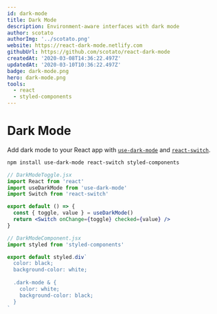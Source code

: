 ```yaml
---
id: dark-mode
title: Dark Mode
description: Environment-aware interfaces with dark mode
author: scotato
authorImg: '../scotato.png'
website: https://react-dark-mode.netlify.com
githubUrl: https://github.com/scotato/react-dark-mode
createdAt: '2020-03-08T14:36:22.497Z'
updatedAt: '2020-03-10T10:36:22.497Z'
badge: dark-mode.png
hero: dark-mode.png
tools:
  - react
  - styled-components
---
```

# Dark Mode
Add dark mode to your React app with [`use-dark-mode`](https://github.com/donavon/use-dark-mode) and [`react-switch`](https://github.com/markusenglund/react-switch).

```bash
npm install use-dark-mode react-switch styled-components
```

```jsx
// DarkModeToggle.jsx
import React from 'react'
import useDarkMode from 'use-dark-mode'
import Switch from 'react-switch'

export default () => {
  const { toggle, value } = useDarkMode()
  return <Switch onChange={toggle} checked={value} />
} 
```

```jsx
// DarkModeComponent.jsx
import styled from 'styled-components'

export default styled.div`
  color: black;
  background-color: white;
  
  .dark-mode & {
    color: white;
    background-color: black;
  }
`
```

<DarkMode />

<Resources>
  <Resource title="iOS Guidelines" to="https://developer.apple.com/design/human-interface-guidelines/ios/visual-design/dark-mode/" />
  <Resource title="macOS Guidelines" to="https://developer.apple.com/design/human-interface-guidelines/macos/visual-design/dark-mode/" />
  <Resource title="Android Guidelines" to="https://developer.android.com/guide/topics/ui/look-and-feel/darktheme" />
  <Resource title="Dark Mode in CSS" to="https://css-tricks.com/dark-modes-with-css/" />
  <Resource title="Dark Mode React Hook" to="https://github.com/donavon/use-dark-mode" icon="github" />
</Resources>
